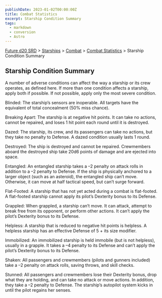 ```yaml
---
publishDate: 2023-01-02T00:00:00Z
title: Combat Statistics
excerpt: Starship Condition Summary
tags:
  - markdown
  - conversion
  - Astro
---
```






[Future d20 SRD](/#futureD20) > [Starships](future-d20-srd-starships-index) > [Combat](future-d20-srd-starships-combat-index) > [Combat Statistics](future-d20-srd-starships-combat-combat-statistics-index) > Starship Condition Summary




## Starship Condition Summary


A number of adverse conditions can affect the way a starship or its crew operates, as defined here. If more than one condition affects a starship, apply both if possible. If not possible, apply only the most severe condition.


Blinded: The starship’s sensors are inoperable. All targets have the equivalent of total concealment (50% miss chance).


Breaking Apart: The starship is at negative hit points. It can take no actions, cannot be repaired, and loses 1 hit point each round until it is destroyed.


Dazed: The starship, its crew, and its passengers can take no actions, but they take no penalty to Defense. A dazed condition usually lasts 1 round.


Destroyed: The ship is destroyed and cannot be repaired. Crewmembers aboard the destroyed ship take 20d6 points of damage and are ejected into space.


Entangled: An entangled starship takes a –2 penalty on attack rolls in addition to a –2 penalty to Defense. If the ship is physically anchored to a larger object (such as an asteroid), the entangled ship can’t move. Otherwise, it can move at half tactical speed, but can’t surge forward.


Flat-Footed: A starship that has not yet acted during a combat is flat-footed. A flat-footed starship cannot apply its pilot’s Dexterity bonus to its Defense.


Grappled: When grappled, a starship can’t move. It can attack, attempt to break free from its opponent, or perform other actions. It can’t apply the pilot’s Dexterity bonus to its Defense.


Helpless: A starship that is reduced to negative hit points is helpless. A helpless starship has an effective Defense of 5 + its size modifier.


Immobilized: An immobilized starship is held immobile (but is not helpless), usually in a grapple. It takes a –4 penalty to its Defense and can’t apply the pilot’s Dexterity bonus to its Defense.


Shaken: All passengers and crewmembers (pilots and gunners included) take a –2 penalty on attack rolls, saving throws, and skill checks.


Stunned: All passengers and crewmembers lose their Dexterity bonus, drop what they are holding, and can take no attack or move actions. In addition, they take a –2 penalty to Defense. The starship’s autopilot system kicks in until the pilot regains her senses.




